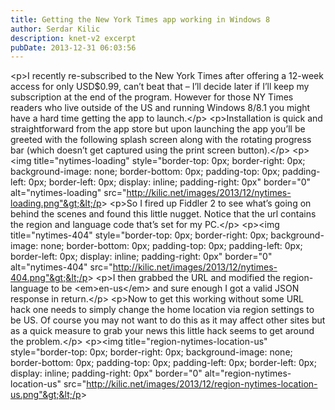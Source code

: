 ```yaml
---
title: Getting the New York Times app working in Windows 8
author: Serdar Kilic
description: knet-v2 excerpt
pubDate: 2013-12-31 06:03:56
---
```


&lt;p&gt;I recently re-subscribed to the New York Times after offering a 12-week access for only USD$0.99, can’t beat that – I’ll decide later if I’ll keep my subscription at the end of the program. However for those NY Times readers who live outside of the US and running Windows 8/8.1 you might have a hard time getting the app to launch.&lt;/p&gt; &lt;p&gt;Installation is quick and straightforward from the app store but upon launching the app you’ll be greeted with the following splash screen along with the rotating progress bar (which doesn’t get captured using the print screen button).&lt;/p&gt; &lt;p&gt;&lt;img title="nytimes-loading" style="border-top: 0px; border-right: 0px; background-image: none; border-bottom: 0px; padding-top: 0px; padding-left: 0px; border-left: 0px; display: inline; padding-right: 0px" border="0" alt="nytimes-loading" src="http://kilic.net/images/2013/12/nytimes-loading.png"&gt;&lt;/p&gt; &lt;p&gt;So I fired up Fiddler 2 to see what’s going on behind the scenes and found this little nugget. Notice that the url contains the region and language code that’s set for my PC.&lt;/p&gt; &lt;p&gt;&lt;img title="nytimes-404" style="border-top: 0px; border-right: 0px; background-image: none; border-bottom: 0px; padding-top: 0px; padding-left: 0px; border-left: 0px; display: inline; padding-right: 0px" border="0" alt="nytimes-404" src="http://kilic.net/images/2013/12/nytimes-404.png"&gt;&lt;/p&gt; &lt;p&gt;I then grabbed the URL and modified the region-language to be &lt;em&gt;en-us&lt;/em&gt; and sure enough I got a valid JSON response in return.&lt;/p&gt; &lt;p&gt;Now to get this working without some URL hack one needs to simply change the home location via region settings to be US. Of course you may not want to do this as it may affect other sites but as a quick measure to grab your news this little hack seems to get around the problem.&lt;/p&gt; &lt;p&gt;&lt;img title="region-nytimes-location-us" style="border-top: 0px; border-right: 0px; background-image: none; border-bottom: 0px; padding-top: 0px; padding-left: 0px; border-left: 0px; display: inline; padding-right: 0px" border="0" alt="region-nytimes-location-us" src="http://kilic.net/images/2013/12/region-nytimes-location-us.png"&gt;&lt;/p&gt;